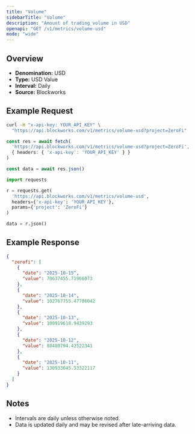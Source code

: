 ```yaml
---
title: "Volume"
sidebarTitle: "Volume"
description: "Amount of trading volume in USD"
openapi: "GET /v1/metrics/volume-usd"
mode: "wide"
---
```


## Overview

- **Denomination:** USD
- **Type:** USD Value
- **Interval:** Daily
- **Source:** Blockworks

## Example Request

<CodeGroup>

```bash cURL
curl -H "x-api-key: YOUR_API_KEY" \
  "https://api.blockworks.com/v1/metrics/volume-usd?project=ZeroFi"
```

```typescript TypeScript
const res = await fetch(
  'https://api.blockworks.com/v1/metrics/volume-usd?project=ZeroFi',
  { headers: { 'x-api-key': 'YOUR_API_KEY' } }
)

const data = await res.json()
```

```python Python
import requests

r = requests.get(
  'https://api.blockworks.com/v1/metrics/volume-usd',
  headers={'x-api-key': 'YOUR_API_KEY'},
  params={'project': 'ZeroFi'}
)

data = r.json()
```

</CodeGroup>

## Example Response

```json
{
  "zerofi": [
    {
      "date": "2025-10-15",
      "value": 70637455.71966073
    },
    {
      "date": "2025-10-14",
      "value": 102767755.47786042
    },
    {
      "date": "2025-10-13",
      "value": 100919618.9439293
    },
    {
      "date": "2025-10-12",
      "value": 80480794.42522341
    },
    {
      "date": "2025-10-11",
      "value": 130933045.53322117
    }
  ]
}
```

## Notes
- Intervals are daily unless otherwise noted.
- Data is updated daily and may be revised after late-arriving data.